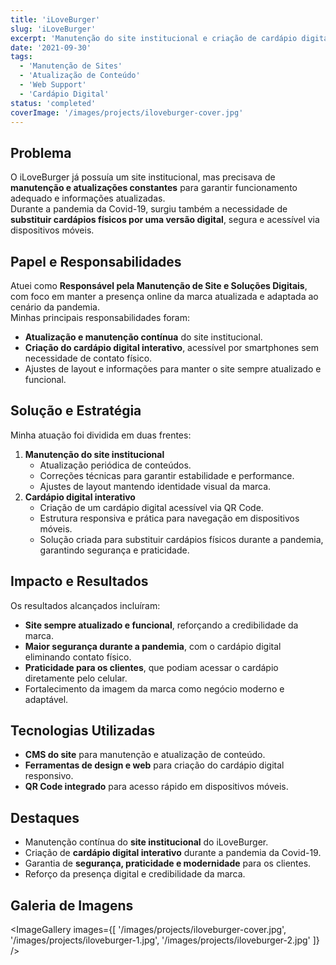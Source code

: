 ```yaml
---
title: 'iLoveBurger'
slug: 'iLoveBurger'
excerpt: 'Manutenção do site institucional e criação de cardápio digital interativo durante a pandemia da Covid-19.'
date: '2021-09-30'
tags:
  - 'Manutenção de Sites'
  - 'Atualização de Conteúdo'
  - 'Web Support'
  - 'Cardápio Digital'
status: 'completed'
coverImage: '/images/projects/iloveburger-cover.jpg'
---
```


## Problema

O iLoveBurger já possuía um site institucional, mas precisava de **manutenção e atualizações constantes** para garantir funcionamento adequado e informações atualizadas.  
Durante a pandemia da Covid-19, surgiu também a necessidade de **substituir cardápios físicos por uma versão digital**, segura e acessível via dispositivos móveis.

## Papel e Responsabilidades

Atuei como **Responsável pela Manutenção de Site e Soluções Digitais**, com foco em manter a presença online da marca atualizada e adaptada ao cenário da pandemia.  
Minhas principais responsabilidades foram:

- **Atualização e manutenção contínua** do site institucional.
- **Criação do cardápio digital interativo**, acessível por smartphones sem necessidade de contato físico.
- Ajustes de layout e informações para manter o site sempre atualizado e funcional.

## Solução e Estratégia

Minha atuação foi dividida em duas frentes:

1. **Manutenção do site institucional**
   - Atualização periódica de conteúdos.
   - Correções técnicas para garantir estabilidade e performance.
   - Ajustes de layout mantendo identidade visual da marca.
2. **Cardápio digital interativo**
   - Criação de um cardápio digital acessível via QR Code.
   - Estrutura responsiva e prática para navegação em dispositivos móveis.
   - Solução criada para substituir cardápios físicos durante a pandemia, garantindo segurança e praticidade.

## Impacto e Resultados

Os resultados alcançados incluíram:

- **Site sempre atualizado e funcional**, reforçando a credibilidade da marca.
- **Maior segurança durante a pandemia**, com o cardápio digital eliminando contato físico.
- **Praticidade para os clientes**, que podiam acessar o cardápio diretamente pelo celular.
- Fortalecimento da imagem da marca como negócio moderno e adaptável.

## Tecnologias Utilizadas

- **CMS do site** para manutenção e atualização de conteúdo.
- **Ferramentas de design e web** para criação do cardápio digital responsivo.
- **QR Code integrado** para acesso rápido em dispositivos móveis.

## Destaques

- Manutenção contínua do **site institucional** do iLoveBurger.
- Criação de **cardápio digital interativo** durante a pandemia da Covid-19.
- Garantia de **segurança, praticidade e modernidade** para os clientes.
- Reforço da presença digital e credibilidade da marca.

## Galeria de Imagens

<ImageGallery
  images={[
    '/images/projects/iloveburger-cover.jpg',
    '/images/projects/iloveburger-1.jpg',
    '/images/projects/iloveburger-2.jpg'
  ]}
/>
